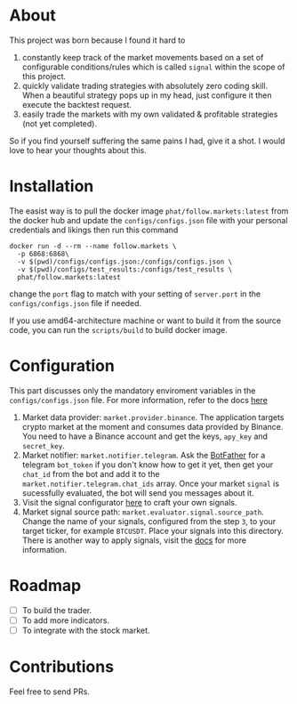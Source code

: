 # About

This project was born because I found it hard to
1. constantly keep track of the market movements based on a set of configurable conditions/rules which is called `signal` within the scope of this project.
2. quickly validate trading strategies with absolutely zero coding skill. When a beautiful strategy pops up in my head, just configure it then execute the backtest request.
3. easily trade the markets with my own validated & profitable strategies (not yet completed).

So if you find yourself suffering the same pains I had, give it a shot. I would love to hear your thoughts about this.

# Installation

The easist way is to pull the docker image `phat/follow.markets:latest` from the docker hub and update the `configs/configs.json`  file with your personal credentials and likings then run this command 

```
docker run -d --rm --name follow.markets \
  -p 6868:6868\
  -v $(pwd)/configs/configs.json:/configs/configs.json \
  -v $(pwd)/configs/test_results:/configs/test_results \
  phat/follow.markets:latest
```

change the `port` flag to match with your setting of `server.port` in the `configs/configs.json` file if needed.

If you use amd64-architecture machine or want to build it from the source code, you can run the `scripts/build` to build docker image.

# Configuration

This part discusses only the mandatory enviroment variables in the `configs/configs.json` file. For more information, refer to the docs [here](https://docs.follow.markets)

1. Market data provider: `market.provider.binance`. The application targets crypto market at the moment and consumes data provided by Binance. You need to have a Binance account and get the keys, `apy_key` and `secret_key`. 
2. Market notifier: `market.notifier.telegram`. Ask the [BotFather](https://core.telegram.org/bots) for a telegram `bot_token` if you don't know how to get it yet, then get your `chat_id` from the bot and add it to the `market.notifier.telegram.chat_ids` array. Once your market `signal` is sucessfully evaluated, the bot will send you messages about it.
3. Visit the signal configurator [here](https://follow.markets) to craft your own signals.
4. Market signal source path: `market.evaluator.signal.source_path`. Change the name of your signals, configured from the step `3`, to your target ticker, for example `BTCUSDT`. Place your signals into this directory. There is another way to apply signals, visit the [docs](https://docs.follow.markets) for more information.

# Roadmap

- [ ] To build the trader.
- [ ] To add more indicators.
- [ ] To integrate with the stock market.

# Contributions

Feel free to send PRs.
